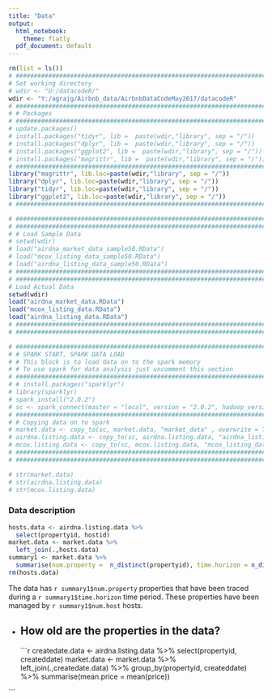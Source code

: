 ```yaml
---
title: "Data"
output:
  html_notebook:
    theme: flatly
  pdf_document: default
---
```


```r
rm(list = ls())
# #########################################################################################################
# Set working directory
# wdir <- "U:/datacodeR/"
wdir <- "Y:/agrajg/Airbnb_data/AirbnbDataCodeMay2017/datacodeR"
# #########################################################################################################
# # Packages
# #########################################################################################################
# update.packages()
# install.packages("tidyr", lib =  paste(wdir,"library", sep = "/"))
# install.packages("dplyr", lib =  paste(wdir,"library", sep = "/"))
# install.packages("ggplot2", lib =  paste(wdir,"library", sep = "/"))
# install.packages("magrittr", lib =  paste(wdir,"library", sep = "/"))
# #########################################################################################################
library("magrittr", lib.loc=paste(wdir,"library", sep = "/"))
library("dplyr", lib.loc=paste(wdir,"library", sep = "/"))
library("tidyr", lib.loc=paste(wdir,"library", sep = "/"))
library("ggplot2", lib.loc=paste(wdir,"library", sep = "/"))
# #########################################################################################################

```

```r
# #########################################################################################################
# #########################################################################################################
# # Load Sample Data
# setwd(wdir)
# load("airdna_market_data_sample50.RData")
# load("mcox_listing_data_sample50.RData")
# load("airdna_listing_data_sample50.RData")
# #########################################################################################################
# #########################################################################################################
# Load Actual Data
setwd(wdir)
load("airdna_market_data.RData")
load("mcox_listing_data.RData")
load("airdna_listing_data.RData")
# #########################################################################################################
# #########################################################################################################
```


```r
# #########################################################################################################
# # SPARK START, SPARK DATA LOAD
# # This block is to load data on to the spark memory
# # To use spark for data analysis just uncomment this section
# #########################################################################################################
# # install.packages("sparklyr")
# library(sparklyr)
# spark_install("2.0.2")
# sc <- spark_connect(master = "local", version = "2.0.2", hadoop_version = "2.7")
# #########################################################################################################
# # Copying data on to spark
# market.data <- copy_to(sc, market.data, "market_data" , overwrite = TRUE)
# airdna.listing.data <- copy_to(sc, airdna.listing.data, "airdna_listing_data" , overwrite = TRUE)
# mcox.listing.data <- copy_to(sc, mcox.listing.data, "mcox_listing_data" , overwrite = TRUE)
# #########################################################################################################
# #########################################################################################################
```


```r
# str(market.data)
# str(airdna.listing.data)
# str(mcox.listing.data)
```

### Data description

```r
hosts.data <- airdna.listing.data %>%
  select(propertyid, hostid)
market.data <- market.data %>%
  left_join(.,hosts.data)
summary1 <- market.data %>%
  summarise(num.property =  n_distinct(propertyid), time.horizon = n_distinct(date),num.host = n_distinct(hostid))
rm(hosts.data)
```

The data has `r summary1$num.property` properties that have been traced during a `r summary1$time.horizon` time period. These properties have been managed by `r summary1$num.host` hosts.  


* How old are the properties in the data?
  - 
```r
createdate.data <- airdna.listing.data %>%
  select(propertyid, createddate)
market.data <- market.data %>%
  left_join(.,createdate.data) %>%
  group_by(propertyid, createddate) %>%
  summarise(mean.price = mean(price))

```


